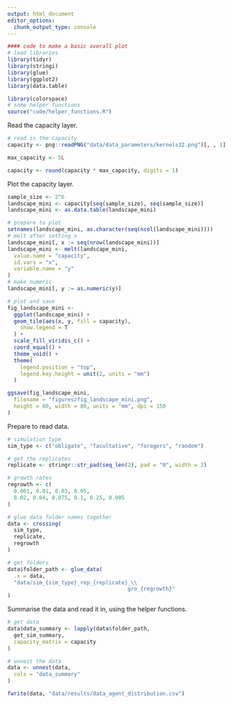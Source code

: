 ```yaml
---
output: html_document
editor_options: 
  chunk_output_type: console
---
```


```r
#### code to make a basic overall plot
# load libraries
library(tidyr)
library(stringi)
library(glue)
library(ggplot2)
library(data.table)

library(colorspace)
# some helper functions
source("code/helper_functions.R")
```

Read the capacity layer.

```r
# read in the capacity
capacity <- png::readPNG("data/data_parameters/kernels32.png")[, , 1]

max_capacity <- 5L

capacity <- round(capacity * max_capacity, digits = 1)
```

Plot the capacity layer.

```r
sample_size <- 2^6
landscape_mini <- capacity[seq(sample_size), seq(sample_size)]
landscape_mini <- as.data.table(landscape_mini)

# prepare to plot
setnames(landscape_mini, as.character(seq(ncol(landscape_mini))))
# melt after setting x
landscape_mini[, x := seq(nrow(landscape_mini))]
landscape_mini <- melt(landscape_mini,
  value.name = "capacity",
  id.vars = "x",
  variable.name = "y"
)
# make numeric
landscape_mini[, y := as.numeric(y)]
```

```r
# plot and save
fig_landscape_mini <-
  ggplot(landscape_mini) +
  geom_tile(aes(x, y, fill = capacity),
    show.legend = T
  ) +
  scale_fill_viridis_c() +
  coord_equal() +
  theme_void() +
  theme(
    legend.position = "top",
    legend.key.height = unit(2, units = "mm")
  )

ggsave(fig_landscape_mini,
  filename = "figures/fig_landscape_mini.png",
  height = 80, width = 80, units = "mm", dpi = 150
)
```


Prepare to read data.

```r
# simulation type
sim_type <- c("obligate", "facultative", "foragers", "random")

# get the replicates
replicate <- stringr::str_pad(seq_len(2), pad = "0", width = 3)

# growth rates
regrowth <- c(
  0.001, 0.01, 0.03, 0.05,
  0.02, 0.04, 0.075, 0.1, 0.25, 0.005
)

# glue data folder names together
data <- crossing(
  sim_type,
  replicate,
  regrowth
)

# get folders
data$folder_path <- glue_data(
  .x = data,
  "data/sim_{sim_type}_rep_{replicate}_\\
                                      gro_{regrowth}"
)
```

Summarise the data and read it in, using the helper functions.

```r
# get data
data$data_summary <- lapply(data$folder_path,
  get_sim_summary,
  capacity_matrix = capacity
)

# unnest the data
data <- unnest(data,
  cols = "data_summary"
)

fwrite(data, "data/results/data_agent_distribution.csv")
```
